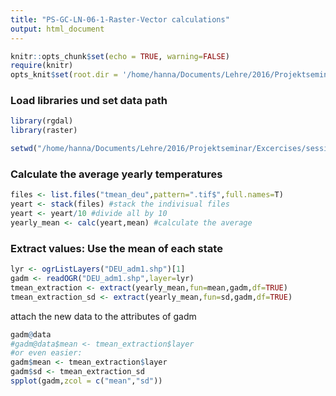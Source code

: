 ```yaml
---
title: "PS-GC-LN-06-1-Raster-Vector calculations"
output: html_document
---
```


```r
knitr::opts_chunk$set(echo = TRUE, warning=FALSE)
require(knitr)
opts_knit$set(root.dir = '/home/hanna/Documents/Lehre/2016/Projektseminar/Excercises/session05/')
```

### Load libraries und set data path
```r
library(rgdal)
library(raster)

setwd("/home/hanna/Documents/Lehre/2016/Projektseminar/Excercises/session05/")

```


### Calculate the average yearly temperatures
```r
files <- list.files("tmean_deu",pattern=".tif$",full.names=T)
yeart <- stack(files) #stack the indivisual files
yeart <- yeart/10 #divide all by 10
yearly_mean <- calc(yeart,mean) #calculate the average

```

### Extract values: Use the mean of each state
```r
lyr <- ogrListLayers("DEU_adm1.shp")[1]
gadm <- readOGR("DEU_adm1.shp",layer=lyr)
tmean_extraction <- extract(yearly_mean,fun=mean,gadm,df=TRUE)
tmean_extraction_sd <- extract(yearly_mean,fun=sd,gadm,df=TRUE)
```
attach the new data to the attributes of gadm
```r
gadm@data
#gadm@data$mean <- tmean_extraction$layer
#or even easier:
gadm$mean <- tmean_extraction$layer
gadm$sd <- tmean_extraction_sd
spplot(gadm,zcol = c("mean","sd"))
```
